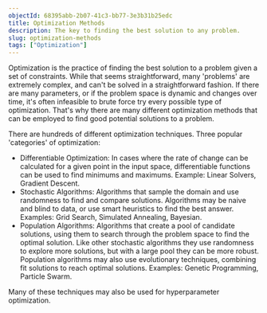 ```yaml
---
objectId: 68395abb-2b07-41c3-bb77-3e3b31b25edc
title: Optimization Methods
description: The key to finding the best solution to any problem.
slug: optimization-methods
tags: ["Optimization"]
---
```


Optimization is the practice of finding the best solution to a problem given a set of constraints. While that seems straightforward, many 'problems' are extremely complex, and can't be solved in a straightforward fashion. If there are many parameters, or if the problem space is dynamic and changes over time, it's often infeasible to brute force try every possible type of optimization. That's why there are many different optimization methods that can be employed to find good potential solutions to a problem.

There are hundreds of different optimization techniques. Three popular 'categories' of optimization:

- Differentiable Optimization: In cases where the rate of change can be calculated for a given point in the input space, differentiable functions can be used to find minimums and maximums. Example: Linear Solvers, Gradient Descent.
- Stochastic Algorithms: Algorithms that sample the domain and use randomness to find and compare solutions. Algorithms may be naive and blind to data, or use smart heuristics to find the best answer. Examples: Grid Search, Simulated Annealing, Bayesian.
- Population Algorithms: Algorithms that create a pool of candidate solutions, using them to search through the problem space to find the optimal solution. Like other stochastic algorithms they use randomness to explore more solutions, but with a large pool they can be more robust. Population algorithms may also use evolutionary techniques, combining fit solutions to reach optimal solutions. Examples: Genetic Programming, Particle Swarm.

Many of these techniques may also be used for hyperparameter optimization.
